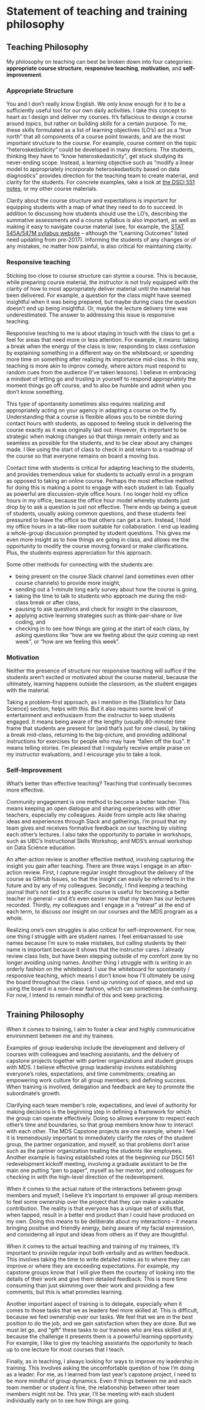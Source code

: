 # Statement of teaching and training philosophy

## Teaching Philosophy

My philosophy on teaching can best be broken down into four categories: __appropriate course structure__, __responsive teaching__, __motivation__, and __self-improvement__.

### Appropriate Structure

You and I don't really know English. We only know enough for it to be a sufficiently useful tool for our own daily activities. I take this concept to heart as I design and deliver my courses. It's fallacious to design a course around _topics_, but rather on building _skills_ for a certain purpose. To me, these skills formulated as a list of learning objectives (LO's) act as a "true north" that all components of a course point towards, and are the most important structure to the course. For example, course content on the topic "heteroskedasticity" could be developed in many directions. The students, thinking they have to "know heteroskedasticity", get stuck studying its never-ending scope. Instead, a learning objective such as "modify a linear model to appropriately incorporate heteroskedasticity based on data diagnostics" provides direction for the teaching team to create material, and clarity for the students. For concrete examples, take a look at [the DSCI 551 notes](https://ubc-mds.github.io/DSCI_551_stat-prob-dsci/lectures/), or my other course materials.

Clarity about the course structure and expectations is important for equipping students with a map of what they need to do to succeed. In addition to discussing how students should use the LO's, describing the summative assessments and a course syllabus is also important, as well as making it easy to navigate course material (see, for example, the [STAT 545A/547M syllabus website](https://stat545.stat.ubc.ca/) -- although the "Learning Outcomes" listed need updating from pre-2017). Informing the students of any changes or of any mistakes, no matter how painful, is also critical for maintaining clarity.

### Responsive teaching

Sticking too close to course structure can stymie a course. This is because, while preparing course material, the instructor is not truly equipped with the clarity of how to most appropriately deliver material until the material has been delivered. For example, a question for the class might have seemed insightful when it was being prepared, but maybe during class the question doesn't end up being insightful. Or, maybe the lecture delivery time was underestimated. The answer to addressing this issue is responsive teaching.

Responsive teaching to me is about staying in touch with the class to get a feel for areas that need more or less attention. For example, it means: taking a break when the energy of the class is low; responding to class confusion by explaining something in a different way on the whiteboard; or spending more time on something after realizing its importance mid-class. In this way, teaching is more akin to improv comedy, where actors must respond to random cues from the audience (I've taken lessons). I believe in embracing a mindset of letting go and trusting in yourself to respond appropriately the moment things go off course, and to also be humble and admit when you don't know something. 

This type of spontaneity sometimes also requires realizing and appropriately acting on your agency in adapting a course on the fly. Understanding that a course is flexible allows you to be nimble during contact hours with students, as opposed to feeling stuck in delivering the course exactly as it was originally laid out. However, it's important to be strategic when making changes so that things remain orderly and as seamless as possible for the students, and to be clear about any changes made. I like using the start of class to check in and return to a roadmap of the course so that everyone remains on board a moving bus.

Contact time with students is critical for adapting teaching to the students, and provides tremendous value for students to actually enrol in a program as opposed to taking an online course. Perhaps the most effective method for doing this is making a point to engage with each student in lab. Equally as powerful are discussion-style office hours. I no longer hold my office hours in my office, because the office hour model whereby students just drop by to ask a question is just not effective. There ends up being a queue of students, usually asking common questions, and these students feel pressured to leave the office so that others can get a turn. Instead, I hold my office hours in a lab-like room suitable for collaboration. I end up leading a whole-group discussion prompted by student questions. This gives me even more insight as to how things are going in class, and allows me the opportunity to modify the course moving forward or make clarifications. Plus, the students express appreciation for this approach.

Some other methods for connecting with the students are:

- being present on the course Slack channel (and sometimes even other course channels) to provide more insight,
- sending out a 1-minute long early survey about how the course is going,
- taking the time to talk to students who approach me during the mid-class break or after class,
- pausing to ask questions and check for insight in the classroom,
- applying active learning strategies such as think-pair-share or live coding, and
- checking in to see how things are going at the start of each class, by asking questions like "how are we feeling about the quiz coming up next week", or "how are we feeling this week".

### Motivation

Neither the presence of structure nor responsive teaching will suffice if the students aren't excited or motivated about the course material, because the ultimately, learning happens outside the classroom, as the student engages with the material.

Taking a problem-first approach, as I mention in the [Statistics for Data Science] section, helps with this. But it also requires some level of entertainment and enthusiasm from the instructor to keep students engaged. It means being aware of the lengthy (usually 80-minute) time frame that students are present for (and that's just for one class), by taking a break mid-class, returning to the big-picture, and providing additional instructions for exercises for people who may have "fallen off the bus". It means telling stories. I'm pleased that I regularly receive ample praise on my instructor evaluations, and I encourage you to take a look.

### Self-Improvement

What's better than effective teaching? Teaching that continually becomes more effective.

Community engagement is one method to become a better teacher. This means keeping an open dialogue and sharing experiences with other teachers, especially my colleagues. Aside from simple acts like sharing ideas and experiences through Slack and gatherings, I'm proud that my team gives and receives formative feedback on our teaching by visiting each other's lectures. I also take the opportunity to partake in workshops, such as UBC's Instructional Skills Workshop, and MDS's annual workshop on Data Science education.

An after-action review is another effective method, involving capturing the insight you gain after teaching. There are three ways I engage in an after-action review. First, I capture regular insight throughout the delivery of the course as GitHub Issues, so that the insight can easily be referred to in the future and by any of my colleagues. Secondly, I find keeping a teaching journal that's not tied to a specific course is useful for becoming a better teacher in general -- and it's even easier now that my team has our lectures recorded. Thirdly, my colleagues and I engage in a "retreat" at the end of each term, to discuss our insight on our courses and the MDS program as a whole.

Realizing one's own struggles is also critical for self-improvement. For now, one thing I struggle with are student names. I feel embarrassed to use names because I'm sure to make mistakes, but calling students by their name is important because it shows that the instructor cares. I already review class lists, but have been stepping outside of my comfort zone by no longer avoiding using names. Another thing I struggle with is writing in an orderly fashion on the whiteboard. I use the whiteboard for spontaneity / responsive teaching, which means I don't know how I'll ultimately be using the board throughout the class. I end up running out of space, and end up using the board in a non-linear fashion, which can sometimes be confusing. For now, I intend to remain mindful of this and keep practicing.

## Training Philosophy

When it comes to training, I aim to foster a clear and highly communicative environment between me and my trainees.

Examples of group leadership include the development and delivery of courses with colleagues and teaching assistants, and the delivery of capstone projects together with partner organizations and student groups with MDS. I believe effective group leadership involves establishing everyone's roles, expectations, and time commitments; creating an empowering work culture for all group members; and defining success. When training is involved, delegation and feedback are key to promote the subordinate's growth.

Clarifying each team member's role, expectations, and level of authority for making decisions is the beginning step in defining a framework for which the group can operate effectively. Doing so allows everyone to respect each other's time and boundaries, so that group members know how to interact with each other. The MDS Capstone projects are one example, where I feel it is tremendously important to immediately clarify the roles of the student group, the partner organization, and myself, so that problems don't arise such as the partner organization treating the students like employees. Another example is having established roles at the beginning our DSCI 561 redevelopment kickoff meeting, involving a graduate assistant to be the main one putting "pen to paper", myself as her mentor, and colleagues for checking in with the high-level direction of the redevelopment. 

When it comes to the actual nature of the interactions between group members and myself, I believe it's important to empower all group members to feel some ownership over the project that they can make a valuable contribution. The reality is that everyone has a unique set of skills that, when tapped, result in a better end product than I could have produced on my own. Doing this means to be deliberate about my interactions -- it means bringing positive and friendly energy, being aware of my facial expression, and considering all input and ideas from others as if they are thoughtful.

When it comes to the actual teaching and training of my trainees, it's important to provide regular input both verbally and as written feedback. This involves taking the time to write detailed notes as to where they can improve or where they are exceeding expectations. For example, my capstone groups know that I will give them the courtesy of looking into the details of their work and give them detailed feedback. This is more time consuming than just skimming over their work and providing a few comments, but this is what promotes learning.

Another important aspect of training is to delegate, especially when it comes to those tasks that we as leaders feel more skilled at. This is difficult, because we feel ownership over our tasks. We feel that we are in the best position to do the job, and we gain satisfaction when they are done. But we must let go, and "gift" these tasks to our trainees who are less skilled at it, because the challenge it presents them is a powerful learning opportunity. For example, I like to give my teaching assistants the opportunity to teach up to one lecture for most courses that I teach. 

Finally, as in teaching, I always looking for ways to improve my leadership in training. This involves asking the uncomfortable question of how I'm doing as a leader. For me, as I learned from last year's capstone project, I need to be more mindful of group dynamics. Even if things between me and each team member or student is fine, the relationship between other team members might not be. This year, I'll be meeting with each student individually early on to see how things are going.

